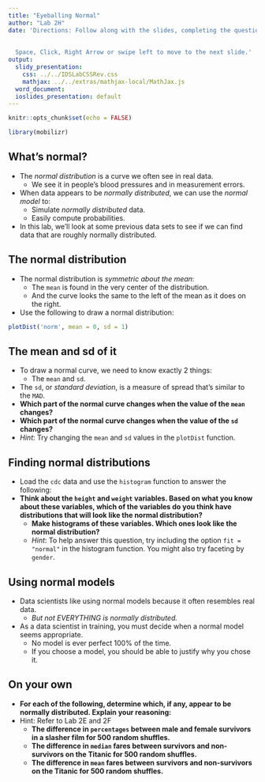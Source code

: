```yaml
---
title: "Eyeballing Normal"
author: "Lab 2H"
date: 'Directions: Follow along with the slides, completing the questions in <font color=#25679E><b>blue</b></font> on your computer, and answering the questions in **red** in your journal.  
  
  
  Space, Click, Right Arrow or swipe left to move to the next slide.'
output:
  slidy_presentation:
    css: ../../IDSLabCSSRev.css
    mathjax: ../../extras/mathjax-local/MathJax.js
  word_document:
  ioslides_presentation: default
---
```


```r
knitr::opts_chunk$set(echo = FALSE)
```

```r
library(mobilizr)
```

## What's normal?

- The _normal distribution_ is a curve we often see in real data.
    - We see it in people's blood pressures and in measurement errors.
- When data appears to be _normally distributed_, we can use the _normal model_ to:
  - Simulate _normally distributed_ data.
  - Easily compute probabilities.
- In this lab, we'll look at some previous data sets to see if we can find data that are roughly normally distributed.


## The normal distribution

- The normal distribution is _symmetric about the mean_:
    - The `mean` is found in the very center of the distribution.
    - And the curve looks the same to the left of the mean as it does on the right.
- Use the following to draw a normal distribution:
```r
plotDist('norm', mean = 0, sd = 1)
```


## The mean and sd of it

- To draw a normal curve, we need to know exactly 2 things:
    - The `mean` and `sd`.
- The `sd`, or _standard deviation_, is a measure of spread that's similar to the `MAD`.
- **Which part of the normal curve changes when the value of the `mean` changes?**
- **Which part of the normal curve changes when the value of the `sd` changes?**
- _Hint_: Try changing the `mean` and `sd` values in the `plotDist` function.


## Finding normal distributions

- Load the `cdc` data and use the `histogram` function to answer the following:
- **Think about the `height` and `weight` variables. Based on what you know about these variables, which of the variables do you think have distributions that will look like the normal distribution?**
    - **Make histograms of these variables.  Which ones look like the normal distribution?**
    - _Hint_: To help answer this question, try including the option `fit = "normal"` in the histogram function. You might also try faceting by `gender`.


## Using normal models

- Data scientists like using normal models because it often resembles real data.
    - _But not EVERYTHING is normally distributed._
- As a data scientist in training, you must decide when a normal model seems appropriate.
    - No model is ever perfect 100% of the time.
    - If you choose a model, you should be able to justify why you chose it.


## On your own


- **For each of the following, determine which, if any, appear to be normally distributed. Explain your reasoning:**
- Hint: Refer to Lab 2E and 2F
    - **The difference in `percentages` between male and female survivors in a slasher film for 500 random shuffles.**
    - **The difference in `median` fares between survivors and non-survivors on the Titanic for 500 random shuffles.**
    - **The difference in `mean` fares between survivors and non-survivors on the Titanic for 500 random shuffles.**


